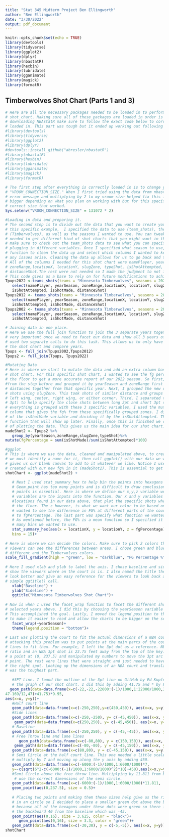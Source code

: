 ```yaml
---
title: "Stat 345 Midterm Project Ben Ellingworth"
author: "Ben Ellingworth"
date: "3/30/2022"
output: pdf_document
---
```




```r
knitr::opts_chunk$set(echo = TRUE)
library(devtools)
library(tidyverse)
library(ggplot2)
library(dplyr)
library(nbastatR)
library(hexbin)
library(lubridate)
library(gganimate)
library(magick)
library(formatR)
```

## Timberwolves Shot Chart (Parts 1 and 3)

```r
# Here are all the necessary packages needed to be loaded in to perform the task of creating a
# shot chart. Making sure all of these packages are loaded in order is essential. When
# downloading NBAstatR make sure to follow the exact code below to correctly get all the data
# loaded in. This part was tough but it ended up working out following what I did below.
#library(devtools)
#library(tidyverse)
#library(ggplot2)
#library(dplyr)
#devtools::install_github("abresler/nbastatR")
#library(nbastatR)
#library(hexbin)
#library(lubridate)
#library(gganimate)
#library(magick)
#library(formatR)

# The first step after everything is correctly loaded in is to change your
# "VROOM_CONNECTION_SIZE." When I first tried using the data from nbastatR I kept getting an
# error message and multiplying by 2 to my vroom size helped fix this issue. It may need to
# bigger depending on what you plan on working with but for this specific task this was the
# correct size that worked.
Sys.setenv("VROOM_CONNECTION_SIZE" = 131072 * 2)

#Loading in data and preparing it.
# The second step is to divide out the data that you want to create your shot charts from. For
# this specific example,  I specified the data to use (team_shots), the team I want
# (Timberwolves), as well as the seasons I wanted to use. You can tweak these variables as
# needed to get different kind of shot charts that you might want in the future. I would just
# make sure to check out the team_shots data to see what you can specify to work with, before
# plugging in different variables. Once I specified what season to use, I used the select
# function to clean the data up and select which columns I wanted to keep. This is important if
# any issues arise. Cleaning the data up allows for us to go back and try and fix the problem.
# All of the columns I needed for this shot chart were namePlayer, yearSeason,
# zoneRange,locationX, locationY, slugZone, typeShot, isShotAttempted, isShotMade,
# distanceShot.The rest were not needed so I made the judgment to not include them in our data.
# This code gives us a base to rely on for future modifications to achieve certain goals. 
Tpups2022 <-teams_shots(teams = "Minnesota Timberwolves", seasons = 2022)%>%
   select(namePlayer, yearSeason, zoneRange,locationX, locationY, slugZone, typeShot,
   isShotAttempted, isShotMade, distanceShot)
Tpups2012 <- teams_shots(teams = "Minnesota Timberwolves", seasons = 2012)%>%
   select(namePlayer, yearSeason, zoneRange,locationX, locationY, slugZone, typeShot,
   isShotAttempted, isShotMade, distanceShot)
Tpups2002 <- teams_shots(teams = "Minnesota Timberwolves", seasons = 2002)%>%
   select(namePlayer, yearSeason, zoneRange,locationX, locationY, slugZone, typeShot,
   isShotAttempted, isShotMade, distanceShot)

# Joining data in one place.
# Here we use the full join function to join the 3 separate years together. This will become
# very important once we need to facet our data and show all 3 years of shot chart data later. I
# used two separate calls to do this task. This allows us to only have to call one object for
# the shot chart and compare years.  
Tpups <- full_join(Tpups2002,Tpups2012)
Tpups2 <- full_join(Tpups, Tpups2022)

#Mutating Data
# Here is where we start to mutate the data and add an extra column based on our purpose for the
# shot chart. For this specific shot chart, I wanted to see the fg percentage from each zone on
# the floor to get a more accurate report of our 2022 season. So first, I took the data gathered
#from the step before and grouped it by yearSeason and zoneRange first to group shots in similar
# distances together from that specific year. Next, I grouped the new data by the zone of these
# shots using slugZone. This took shots of similar distance and groups them as either from the
# left wing, center, right wing, or either corner. Third, I separated the type of shot (2pt or
# 3pt) to help specify the close shots between long 2pt and short 3pt shots. Lastly, once
# everything is grouped with these 3 specific variables, I used the mutate function to create a
# column that gives the fg% from these specifically grouped zones. I did this by taking the sum
# of the isShotMade variable and dividing it by the isShotAttempted. This is basically a "mean"
# function that will show up later. Finally, once this is finished we can get to the final part
# of plotting the data. This gives us the main idea for our shot chart. 
madeShot2 <- Tpups2 %>%
   group_by(yearSeason,zoneRange,slugZone,typeShot)%>%
mutate(fgPercentage = sum(isShotMade)/sum(isShotAttempted)*100)

#ggplot
# This is where we use the data, cleaned and manipulated above, to create our shot chart. First
# we must identify a name for it, then call ggplot() with our data we want to use inside. This
# gives us our blank canvas to add to it whatever we like. Notice I used the the data set we
# created with our new fg% in it (madeShot2). This is essential to get this project to work. 
shotChart <- ggplot(madeShot2) +
   
   # Next I used stat_summary_hex to help bin the points into hexagons rather than geom_point.
   # Geom_point has too many points and is difficult to draw conclusions from, so binning the
   # points is essential. Here is where we define our x,y,z variable we want to use. These
   # variables are the inputs into the function. Our x and y variables are the respective
   #locations found in our data above, that plot the specific shots where they actually were on 
   # the floor. The z however, is what we want our color to be based on. For this example,
   # wanted to see the difference in FG% at different parts of the court so I set the z to be = 
   # to fgPercentage. The last part was specify what function we wanted to use for these points.
   # As mentioned before, the FG% is a mean function so I specified it in quotes and decided how
   # many bins we wanted to use. 
   stat_summary_hex(aes(x = locationX, y = locationY, z = fgPercentage),fun = "mean", 
   bins = 15)+
   
# Here is where we can decide the colors. Make sure to pick 2 colors that are opposite so the
# viewers can see the differences between areas. I chose green and blue because they are 
# different and the Timberwolves colors.  
scale_fill_gradient(high = "green", low = "darkblue", "FG Percentage %")+
   
# Here I used xlab and ylab to label the axis. I chose baseline and sideline because that will
# show the viewers where on the court is is. I also named the title the year to make the chart
# look better and give an easy reference for the viewers to look back at. I did this by a
# simple ggtitle() call.
   xlab("Baseline") +
   ylab("Sideline") +
   ggtitle("Minnesota Timberwolves Shot Chart")+
   
# Now is when I used the facet_wrap function to facet the different shot charts from the 3
# selected years above. I did this by choosing the yearSeason variable to seperate the data.
# This accomplished the goal. Lastly, I moved the legend position to the bottom of the charts
# to make it easier to read and allow the charts to be bigger on the screen. 
   facet_wrap(~yearSeason)+
   theme(legend.position = "bottom")+
   
# Last was plotting the court to fit the actual dimensions of a NBA court. My method for
# attacking this problem was to put points at the main parts of the court and move my respective
# lines to fit them. For example, I left the 3pt dot as a reference. NbastatR uses a 1/10 foot
# ratio and an NBA 3pt shot is 23.75 feet away from the top of the key. So, I placed
# a point at (0, 237.5) and manipulated my numbers to move the 3pt arc to match with that
# point. The rest were lines that were straight and just needed to have either x or y set at
# the right spot. Looking up the dimensions of an NBA court and translating it to this graph
# was the toughest part.  
   
   #3PT Line. I found the outline of the 3pt line on GitHub by Ed Kupfer and scaled it to fit
   # the graph of our shot chart. I did this by adding 41.75 and * by 9.95 at the end.
  geom_path(data=data.frame(x=c(-22,-22,-22000:(-1)/1000,1:22000/1000,22,22), y=-c(47,47-169/12,41.75-sqrt(23.75^2-c(-22000:(-1)/1000,1:22000/1000)^2),
47-169/12,47)+41.75)*9.95, 
aes(x=x, y=y))+
   #Half court line
   geom_path(data=data.frame(x=c(-250,250),y=c(450,450)), aes(x=x, y=y))+
   #Side lines
   geom_path(data=data.frame(x=c(-250,-250), y= c(-45,450)), aes(x=x, y=y))+
    geom_path(data=data.frame(x=c(250,250), y= c(-45,450)), aes(x=x, y=y))+
   # Baseline
   geom_path(data=data.frame(x=c(-250,250), y = c(-45,-45)), aes(x=x, y=y))+
   # Free Throw line and lane lines
      geom_path(data=data.frame(x=c(-80,80), y = c(150,150)), aes(x=x, y=y))+
    geom_path(data=data.frame(x=c(-80,-80), y = c(-45,150)), aes(x=x, y=y))+
   geom_path(data=data.frame(x=c(80,80), y = c(-45,150)), aes(x=x, y=y))+
   # Semi Circle at the half court line. This one needed a little scale of the x axis by
   # multiply by 7 and moving up along the y axis by adding 450.
   geom_path(data=data.frame(x=c(-6000:(-1)/1000,1:6000/1000)*7,
   y=-c(sqrt(6^2-c(-6000:(-1)/1000,1:6000/1000)^2)*10)+450),aes(x=x,y=y))+
   #Semi Circle above the free throw line. Multiplying by 11.811 from both the y and x axis gave
    # use the correct dimensions of the semi circle.
   geom_path(data=data.frame(x=c(-6000:(-1)/1000,1:6000/1000)*11.811,                             y=c(sqrt(6^2-c(-6000:(-1)/1000,1:6000/1000)^2)*11.811)+150),aes(x=x,y=y))+
   geom_point(aes(0,237.5), size = 0.5)+
   
   # Placing two points and making them these sizes help give us the rim. I was not able to load
   # in an circle so I decided to place a smaller green dot above the black dot. This is fine
   # because all of the hexagons under these dots were green so there is not data lost. I placed
   # the backboard 40 from the baseline which was -45.  
   geom_point(aes(0,16), size = 3.625, color = "black")+
      geom_point(aes(0,16), size = 3.3, color = "green")+
   geom_path(data=data.frame(x=c(-30,30), y = c(-5,-5)), aes(x=x, y=y))
shotChart
```

